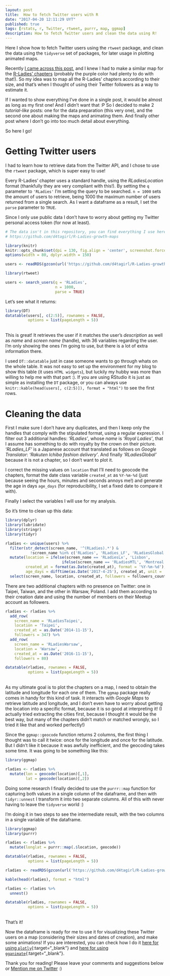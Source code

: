 ```yaml
---
layout: post
title:  How to fetch Twitter users with R
date: "2017-04-20 12:11:29 UYT"
published: true
tags: [rstats, r, Twitter, rtweet, purrr, map, ggmap]
description: How to fetch Twitter users and clean the data using R!
---
```

Here I show how to fetch Twitter users using the `rtweet` package, and clean the data using the `tidyverse` set of packages, for later usage in plotting animated maps.  

<!--more-->

Recently [I came across this post](http://spatial.ly/2017/03/mapping-5000-years-of-city-growth/), and I knew I had to make a similar map for the [R-Ladies' chapters](http://rladies.org/) (probably the purple color had plenty to do with that!). So my idea was to map all the R-Ladies' chapters according to their size, and that's when I thought of using their Twitter followers as a way to estimate it. 

If I wanted to show everything I've done in a single post, it would be almost as long as my first one! And I didn't want that :P So I decided to make 2 _tutorial-like_ posts: one for the data preparation (this very one), and the second one about making the maps and animating them. And finally other post where I don't go into too much detail about everything.

So here I go!

# Getting Twitter users

I had to learn how to retrieve data from the Twitter API, and I chose to use the `rtweet` package, which is super easy to use! 

Every R-Ladies' chapter uses a standard handle, using the *RLadiesLocation* format (thankfully they are very compliant with this!). By setting the `q` parameter to `'RLadies'` I'm setting the query to be searched. `n = 1000` sets the amount of users to retrieve, being 1000 the maximum number of users returned from a single search. As I want a dataframe as a result, I set the `parse` parameter to `TRUE`.

Since I only use public data I don't have to worry about getting my Twitter personal access token (for now at least).

```r
# The data isn't in this repository, you can find everything I use here:
# https://github.com/d4tagirl/R-Ladies-growth-maps

library(knitr)
knitr::opts_chunk$set(dpi = 130, fig.align = 'center', screenshot.force = FALSE, fig.cap = "")
options(width = 80, dplyr.width = 150)

users <- readRDS(gzcon(url('https://github.com/d4tagirl/R-Ladies-growth-maps/raw/master/users.rds')))
```

```r
library(rtweet)

users <- search_users(q = 'RLadies',
                      n = 1000,
                      parse = TRUE)
```

Let's see what it returns:

```r
library(DT)
datatable(users[, c(2:5)], rownames = FALSE,
          options = list(pageLength = 5))
```

<br/>
This is great! It retrieves the user if it matches the user's _description_ as well as _name_ and _screen name_ (handle), with 36 variables regarding the user. I'm only showing the ones I'm going to use, but there is a lot of extra information there.

I used `DT::datatable` just in case someone wants to go through whats on the whole table. It was not easy to set up the environment for my blog to show this table (it uses `HTML widgets`), but luckily my hubby was more than willing to help me with that part :). If you are using RStudio it is just as simple as installing the `DT` package, or you can always use `knitr::kable(head(users[, c(2:5)]), format = "html")` to see the first rows.

# Cleaning the data

First I make sure I don't have any duplicates, and then I keep only the handles that comply with the stipulated format, using a regular expression. I filter out 3 additional handles: _'RLadies'_, whose _name_ is _'Royal Ladies'_, that I assume has something to do with royalty by the crown on their picture. _'RLadies\_LF'_ is a Japanese account that translated as follows on _Google Translator_: _'Rakuten Ichiba fashion delivery'_. And finally _'RLadiesGlobal'_ because it is not a chapter, so I don't want to plot it. 

I correct the missing values on `location` that I'll need to geocode the chapters, format the date class variable `created_at` as `%Y-%m-%d` (just because seeing the hours, minutes and seconds annoys me!) and generate the age in days `age_days` (for reproducibility, I set a fixed date to compare it with).

Finally I select the variables I will use for my analysis.

So it's time to clean up this data:

```r
library(dplyr)
library(lubridate)
library(stringr)
library(tidyr)

rladies <- unique(users) %>%
  filter(str_detect(screen_name, '^(RLadies).*') & 
           !screen_name %in% c('RLadies', 'RLadies_LF', 'RLadiesGlobal')) %>% 
  mutate(location = ifelse(screen_name == 'RLadiesLx', 'Lisbon',
                         ifelse(screen_name == 'RLadiesMTL', 'Montreal', location)),
         created_at = format(as.Date(created_at), format = '%Y-%m-%d'),
         age_days = difftime(as.Date('2017-4-25'), created_at, unit = 'days')) %>%
  select(screen_name, location, created_at, followers = followers_count, age_days)
```

There are two additional chapters with no presence on Twitter: one in Taipei, Taiwan, and the other in Warsaw, Poland. I add them according to their creation date and using the number of members on their Meetup account as followers.

```r

rladies <- rladies %>% 
  add_row(      
    screen_name = 'RLadiesTaipei',
    location = 'Taipei',
    created_at = as.Date('2014-11-15'),
    followers = 347) %>% 
  add_row(      
    screen_name = 'RLadiesWarsaw',
    location = 'Warsaw',
    created_at = as.Date('2016-11-15'),
    followers = 80)

datatable(rladies, rownames = FALSE,
          options = list(pageLength = 5))
```

<br />
As my ultimate goal is to plot the chapters on a map, I need to obtain the latitude and longitude for each one of them. The `ggmap` package really comes in handy for this kind of task. It interacts with _Google Maps_ to retrieve latitude and longitude, and I don't even have to worry about getting the location into a specific format, because it is so good at interpreting it! (I actually tried extracting the cities first, because I thought it would be the best way, but many of the chapters didn't match or matched wrongly, so I tried it like that and worked perfectly!)

Since the `ggmap::geocode` function returns 2 columns, the first thing I thought was to call it twice: once for the longitude and once for the latitude. But I didn't like it because it was awfully inefficient, and the geocoding takes some time. It was going to be something like this:

```r
library(ggmap)

rladies <- rladies %>% 
  mutate(lon = geocode(location)[,1],
         lat = geocode(location)[,2])
```

Doing some research I finally decided to use the `purrr::map` function for capturing both values in a single column of the dataframe, and then with `tidyr::unnest` I transform it into two separate columns. All of this with never having to leave the `tidyverse` world :)

I'm doing it in two steps to see the intermediate result, with the two columns in a single variable of the dataframe.

```r

library(ggmap)
library(purrr)

rladies <- rladies %>% 
  mutate(longlat = purrr::map(.$location, geocode)) 

datatable(rladies, rownames = FALSE,
          options = list(pageLength = 5))   
```

```r

rladies <- readRDS(gzcon(url('https://github.com/d4tagirl/R-Ladies-growth-maps/raw/master/rladies_longlat.rds')))

kable(head(rladies), format = "html")
```

```r
rladies <- rladies %>% 
  unnest() 

datatable(rladies, rownames = FALSE,
          options = list(pageLength = 5))        
```

<br />
That's it!

Now the dataframe is ready for me to use it for visualizing these Twitter users on a map (considering their sizes and dates of creation), and make some animations! If you are interested, you can check how I do it [here for using `plotly`](){:target="_blank"} and [here for using `gganimate`](){:target="_blank"}.

Thank you for reading! Please leave your comments and suggestions below or [Mention me on Twitter](https://twitter.com/intent/tweet?user_id=114258616) :)

